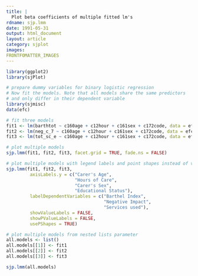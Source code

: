 ```yaml
---
title: |
  Plot beta coefficients of multiple fitted lm's
rdname: sjp.lmm
date: 1991-05-31
output: html_document
layout: article
category: sjplot
images:
FRONTFOMATTER_IMAGES
---
```


```r
library(ggplot2)
library(sjPlot)
```

```r
# prepare dummy variables for binary logistic regression
# Now fit the models. Note that all models share the same predictors
# and only differ in their dependent variable
library(sjmisc)
data(efc)

# fit three models
fit1 <- lm(barthtot ~ c160age + c12hour + c161sex + c172code, data = efc)
fit2 <- lm(neg_c_7 ~ c160age + c12hour + c161sex + c172code, data = efc)
fit3 <- lm(tot_sc_e ~ c160age + c12hour + c161sex + c172code, data = efc)

# plot multiple models
sjp.lmm(fit1, fit2, fit3, facet.grid = TRUE, fade.ns = FALSE)

# plot multiple models with legend labels and point shapes instead of value  labels
sjp.lmm(fit1, fit2, fit3,
         axisLabels.y = c("Carer's Age",
                          "Hours of Care",
                          "Carer's Sex",
                          "Educational Status"),
         labelDependentVariables = c("Barthel Index",
                                     "Negative Impact",
                                     "Services used"),
         showValueLabels = FALSE,
         showPValueLabels = FALSE,
         usePShapes = TRUE)

# plot multiple models from nested lists parameter
all.models <- list()
all.models[[1]] <- fit1
all.models[[2]] <- fit2
all.models[[3]] <- fit3

sjp.lmm(all.models)



```